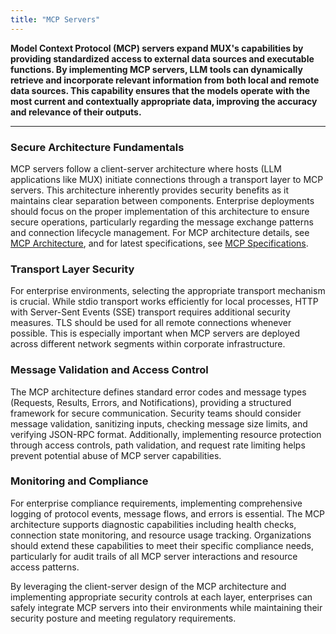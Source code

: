 ```yaml
---
title: "MCP Servers"
---
```


**Model Context Protocol (MCP) servers expand MUX's capabilities by providing standardized access to external data sources and executable functions. By implementing MCP servers, LLM tools can dynamically retrieve and incorporate relevant information from both local and remote data sources. This capability ensures that the models operate with the most current and contextually appropriate data, improving the accuracy and relevance of their outputs.**

---

### Secure Architecture Fundamentals

MCP servers follow a client-server architecture where hosts (LLM applications like MUX) initiate connections through a transport layer to MCP servers. This architecture inherently provides security benefits as it maintains clear separation between components. Enterprise deployments should focus on the proper implementation of this architecture to ensure secure operations, particularly regarding the message exchange patterns and connection lifecycle management. For MCP architecture details, see [MCP Architecture](https://modelcontextprotocol.io/docs/concepts/architecture), and for latest specifications, see [MCP Specifications](https://spec.modelcontextprotocol.io/specification/2024-11-05/).

### Transport Layer Security

For enterprise environments, selecting the appropriate transport mechanism is crucial. While stdio transport works efficiently for local processes, HTTP with Server-Sent Events (SSE) transport requires additional security measures. TLS should be used for all remote connections whenever possible. This is especially important when MCP servers are deployed across different network segments within corporate infrastructure.

### Message Validation and Access Control

The MCP architecture defines standard error codes and message types (Requests, Results, Errors, and Notifications), providing a structured framework for secure communication. Security teams should consider message validation, sanitizing inputs, checking message size limits, and verifying JSON-RPC format. Additionally, implementing resource protection through access controls, path validation, and request rate limiting helps prevent potential abuse of MCP server capabilities.

### Monitoring and Compliance

For enterprise compliance requirements, implementing comprehensive logging of protocol events, message flows, and errors is essential. The MCP architecture supports diagnostic capabilities including health checks, connection state monitoring, and resource usage tracking. Organizations should extend these capabilities to meet their specific compliance needs, particularly for audit trails of all MCP server interactions and resource access patterns.

By leveraging the client-server design of the MCP architecture and implementing appropriate security controls at each layer, enterprises can safely integrate MCP servers into their environments while maintaining their security posture and meeting regulatory requirements.
